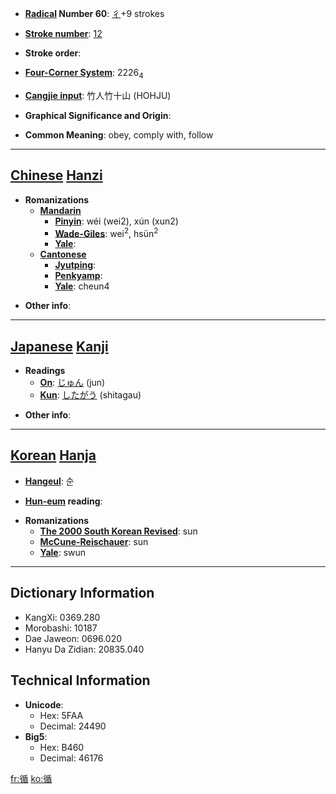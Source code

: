 * '''[[Wiktionary:Chinese radical index| Radical]] Number 60''': [[Wiktionary:Chinese radical index 彳|彳]]+9 strokes

* '''[[Wiktionary:Chinese total strokes index|Stroke number]]''': [[Wiktionary:Chinese total strokes index 12|12]]

* '''Stroke order''': 

* '''[[Wiktionary:Chinese four corner index|Four-Corner System]]''': 2226<sub>4</sub>

* '''[[Wiktionary:Chinese Cangjie index|Cangjie input]]''': 竹人竹十山 (HOHJU)

* '''Graphical Significance and Origin''': 

* '''Common Meaning''': obey, comply with, follow

----

== [[Chinese]] [[Hanzi]] ==

* '''Romanizations'''
** '''[[Mandarin]]'''
*** '''[[Pinyin]]''': wéi (wei2), xún (xun2)
*** '''[[Wade-Giles]]''': wei<sup>2</sup>, hsün<sup>2</sup>
*** '''[[Yale]]''': 
** '''[[Cantonese]]'''
*** '''[[Jyutping]]''':
*** '''[[Penkyamp]]''': 
*** '''[[Yale]]''': cheun4

* '''Other info''': 

----

== [[Japanese]] [[Kanji]] ==

* '''Readings'''
** '''[[On]]''': [[じゅん]] (jun)
** '''[[Kun]]''': [[したがう]] (shitagau)

* '''Other info''':  

----

== [[Korean]] [[Hanja]] ==

* '''[[Hangeul]]''': 순

* '''[[Hun-eum]] reading''': 

* '''Romanizations'''
** '''[[The 2000 South Korean Revised Romanization|The 2000 South Korean Revised]]''': sun
** '''[[McCune-Reischauer]]''': sun
** '''[[Yale]]''': swun

----

== Dictionary Information ==

* KangXi: 0369.280
* Morobashi: 10187
* Dae Jaweon: 0696.020
* Hanyu Da Zidian: 20835.040

== Technical Information ==

* '''Unicode''':
** Hex: 5FAA
** Decimal: 24490
* '''Big5''':
** Hex: B460
** Decimal: 46176

[[fr:循]]
[[ko:循]]